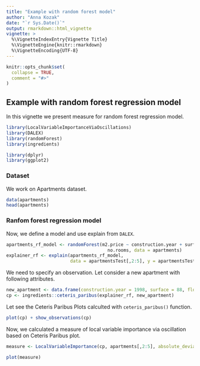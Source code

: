 ```yaml
---
title: "Example with random forest model"
author: "Anna Kozak"
date: "`r Sys.Date()`"
output: rmarkdown::html_vignette
vignette: >
  %\VignetteIndexEntry{Vignette Title}
  %\VignetteEngine{knitr::rmarkdown}
  %\VignetteEncoding{UTF-8}
---
```


```r
knitr::opts_chunk$set(
  collapse = TRUE,
  comment = "#>"
)
```

## Example with random forest regression model

In this vignette we present measure for random forest regression model.
```r
library(LocalVariableImportanceViaOscillations)
library(DALEX)
library(randomForest)
library(ingredients)
```

```r
library(dplyr)
library(ggplot2)
```
### Dataset
We work on Apartments dataset.

```r
data(apartments)
head(apartments)
```

### Ranfom forest regression model

Now, we define a model and use explain from `DALEX`.

```r
apartments_rf_model <- randomForest(m2.price ~ construction.year + surface + floor +
                                      no.rooms, data = apartments)
explainer_rf <- explain(apartments_rf_model,
                        data = apartmentsTest[,2:5], y = apartmentsTest$m2.price)
```

We need to specify an observation. Let consider a new apartment with following attributes. 

```r
new_apartment <- data.frame(construction.year = 1998, surface = 88, floor = 2L, no.rooms = 3)
cp <- ingredients::ceteris_paribus(explainer_rf, new_apartment)
```


Let see the Ceteris Paribus Plots calculted with `ceteris_paribus()` function.

```r
plot(cp) + show_observations(cp)
```

Now, we calculated a measure of local variable importance via oscillation based on Ceteris Paribus plot.

```r
measure <- LocalVariableImportance(cp, apartments[,2:5], absolute_deviation = TRUE, point = TRUE, density = TRUE)
```

```r
plot(measure)
```
